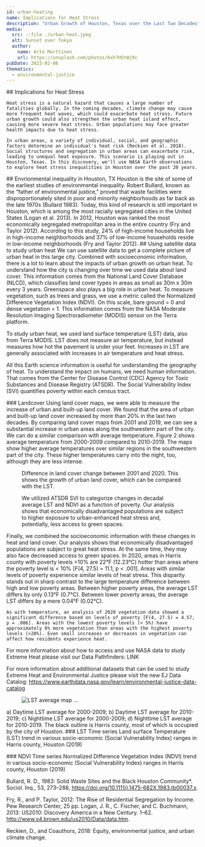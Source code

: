 ```yaml
---
id: urban-heating
name: Implications for Heat Stress
description: "Urban Growth of Houston, Texas over the Last Two Decades"
media:
  src: ::file ./urban-heat.jpeg
  alt: Sunset over Tokyo
  author:
    name: Arto Marttinen
    url: https://unsplash.com/photos/6xh7H5tWj9c
pubDate: 2023-02-06
thematics:
  - environmental-justice
---
```


<Block>
  <Prose>
    ## Implications for Heat Stress

    Heat stress is a natural hazard that causes a large number of fatalities globally. In the coming decades, climate change may cause more frequent heat waves, which could exacerbate heat stress. Future urban growth could also strengthen the urban heat island effect, causing more severe heat stress. Urban populations may face greater health impacts due to heat stress.

    In urban areas, a variety of individual, social, and geographic factors determine an individual's heat risk (Reckien et al. 2018). Social structures and segregation in urban areas can exacerbate risk, leading to unequal heat exposure. This scenario is playing out in Houston, Texas. In this discovery, we'll use NASA Earth observations to explore heat stress inequalities in Houston over the past 20 years.
  </Prose>
</Block>

<Block>
<Prose>
  ## Envrionmental inequality in Houston, TX
  Houston is the site of some of the earliest studies of environmental inequality. Robert Bullard, known as the “father of environmental justice,”  proved that waste facilities were disproportionately sited in poor and minority neighborhoods as far back as the late 1970s (Bullard 1983). Today, this kind of research is still important in Houston, which is among the most racially segregated cities in the United States (Logan et al. 2013). In 2012, Houston was ranked the most economically segregated metropolitan area in the entire country (Fry and Taylor 2012). According to this study, 24% of high-income households live in high-income neighborhoods and 37% of low-income households reside in low-income neighborhoods (Fry and Taylor 2012).
</Prose>
</Block>

<Block>
<Prose>
  ## Using satellite data to study urban heat
We can use satellite data to get a complete picture of urban heat in this large city. Combined with socioeconomic information, there is a lot to learn about the impacts of urban growth on urban heat. To understand how the city is changing over time we used data about land cover. This information comes from the National Land Cover Database (NLCD), which classifies land cover types in areas as small as 30m x 30m every 3 years. Greenspace also plays a big role in urban heat. To measure vegetation, such as trees and grass, we use a metric called the Normalized Difference Vegetation Index (NDVI). On this scale, bare ground = 0 and dense vegetation = 1. This information comes from the NASA Moderate Resolution Imaging Spectroradiometer (MODIS) sensor on the Terra platform.

To study urban heat, we used land surface temperature (LST) data, also from Terra MODIS. LST does not measure air temperature, but instead measures how hot the pavement is under your feet. Increases in LST are generally associated with increases in air temperature and heat stress.

All this Earth science information is useful for understanding the geography of heat. To understand the impact on humans, we need human information. That comes from the Center for Disease Control (CDC) Agency for Toxic Substances and Disease Registry (ATSDR). The Social Vulnerability Index (SVI) quantifies poverty within each census tract.
</Prose>
</Block>

<Block>
  <Prose>
    ### Landcover
    Using land cover maps, we were able to measure the increase of urban and built-up land cover. We found that the area of urban and built-up land cover increased by more than 20% in the last two decades. By comparing land cover maps from 2001 and 2019, we can see a substantial increase in urban areas along the southwestern part of the city. We can do a similar comparison with average temperature. Figure 2 shows average temperature from 2000-2009 compared to 2010-2019. The maps show higher average temperatures over similar regions in the southwestern part of the city. These higher temperatures carry into the night, too, although they are less intense.
  </Prose>
  <Figure>
    <Map
      datasetId='urban-heating'
      layerId='houston-landcover'
      dateTime='2001-01-01'
      compareDateTime='2019-01-01'
    />
    <Caption>
      Difference in land cover change between 2001 and 2020. This shows the growth of urban land cover, which can be compared with the LST.
    </Caption>
  </Figure>
</Block>



<Block>
  <Figure>
    <Map
      datasetId='urban-heating'
      layerId='houston-lst-day'
      dateTime='2019-01-01'
      compareDateTime='2019-01-01'
    />
    <Caption>
      We utilized ATSDR SVI to categorize changes in decadal average LST and NDVI as a function of poverty. Our analysis shows that economically disadvantaged populations are subject to higher exposure to urban-enhanced heat stress and, potentially, less access to green spaces.
    </Caption>
  </Figure>
    <Prose>
    Finally, we combined the socioeconomic information with these changes in heat and land cover. Our analysis shows that economically disadvantaged populations are subject to great heat stress. At the same time, they may also face decreased access to green spaces. In 2020, areas in Harris county with poverty levels >10% are 22°F (12.23°C) hotter than areas where the poverty level is < 10% [F(4, 27.5) = 11.1, p < .001]. Areas with similar levels of poverty experience similar levels of heat stress. This disparity stands out in sharp contrast to the large temperature difference between high and low poverty areas. Between higher poverty areas, the average LST differs by only 0.13°F (0.7°C). Between lower poverty areas, the average LST differs by a mere 0.04°F (0.02°C).

    As with temperature, an analysis of 2020 vegetation data showed a significant difference based on levels of poverty [F(4, 27.5) = 4.57, p = .006]. Areas with the lowest poverty levels (< 5%) have approximately 6% more vegetation than areas with the highest poverty levels (>20%). Even small increases or decreases in vegetation can affect how residents experience heat.
  </Prose>
</Block>

<Block> 
  <Prose>
  For more information about how to access and use NASA data to study Extreme Heat please visit our Data Pathfinders: LINK

  For more information about additional datasets that can be used to study Extreme Heat and Environmental Justice please visit the new EJ Data Catalog: https://www.earthdata.nasa.gov/learn/environmental-justice-data-catalog 
  </Prose>
</Block>

<Block>
  <Figure>
    <Image     
      src={new URL('./HOUS_LST.jpg', import.meta.url).href}
      alt='LST average map'
   />
    <Caption> ... </Caption>
  </Figure>
  <Prose>
    a) Daytime LST average for 2000-2009; b) Daytime LST average for 2010-2019; c) Nighttime LST average for 2000-2009; d) Nighttime LST average for 2010-2019. The black outline is Harris county, most of which is occupied by the city of Houston.
  </Prose>
</Block>

<Block>
  <Prose>
    ### LST Time series
    Land surface Temperature (LST) trend in various socio-economic (Social Vulnerability Index) ranges in Harris county, Houston (2019)
  </Prose>
  <Figure>
    <Chart
      dataPath={new URL('./harris-lst-svi-2019.csv', import.meta.url).href}
      dateFormat="%B"
      idKey='SVI %'
      xKey='2019 Months'
      yKey='LST'
      yAxisLabel='K'
    />
    <Caption
    />
  </Figure>
</Block>



<Block>

  <Figure>
    <Chart
      dataPath={new URL('./harris-ndvi-svi-2019.csv', import.meta.url).href}
      dateFormat="%Y-%m-%d"
      idKey='SVI %'
      xKey='Date'
      yKey='NDVI'
    />
    <Caption
    />
  </Figure>
    <Prose>
    ### NDVI Time series
    Normalized Difference Vegetation Index (NDVI) trend in various socio-economic (Social Vulnerability Index) ranges in Harris county, Houston (2019)
  </Prose>
</Block>

<Block>
  <Prose>
     
Bullard, R. D., 1983: Solid Waste Sites and the Black Houston Community*. Sociol. Inq., 53, 273–288, https://doi.org/10.1111/j.1475-682X.1983.tb00037.x.

Fry, R., and P. Taylor, 2012: The Rise of Residential Segregation by Income. Pew Research Center, 25 pp.
Logan, J. R., C. Fischer, and C. Buchmann, 2013: US2010: Discovery America in a New Century. 1–62. http://www.s4.brown.edu/us2010/Data/data.htm.

Reckien, D., and Coauthors, 2018: Equity, environmental justice, and urban climate change.

</Prose>
</Block>

